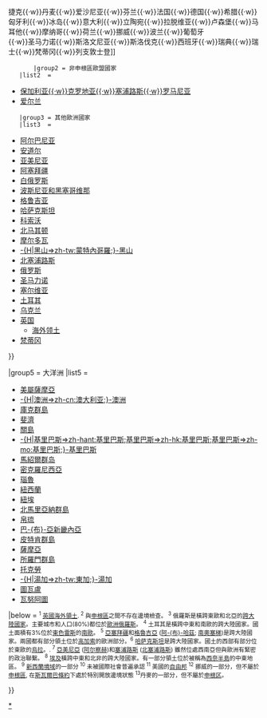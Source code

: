 <noinclude>{{NoteTA
|1=zh-cn:申根;zh-tw:申根;zh-hk:神根;zh-mo:神根;
|2=zh-cn:斯瓦尔巴;zh-tw:斯瓦巴;zh-hk:冷岸群島;
|3=zh-tw:獅子山;zh-cn:塞拉利昂;zh-hk:塞拉利昂;
}}</noinclude>{{Navbox
|name  = 各国签证政策
|title = 各國[[簽證|签证政策]]
|bodyclass  = hlist
|state = {{{state|autocollapse}}}

|above = 
* [[簽證|簽證]]
* [[護照]]
* [[旅行證件]]

|group1 = 非洲
|list1 = {{Navbox|subgroup
  |group1 = 中部
  |list1  =
* [[安哥拉簽證政策|安哥拉]]
* [[喀麥隆簽證政策|喀麥隆]]
* [[中非簽證政策|中非共和國]]
* [[乍得簽證政策|乍得]]
* [[剛果民主共和國簽證政策|剛果民主共和國]]
* [[剛果共和國簽證政策|剛果共和國]]
* [[赤道畿內亞簽證政策|赤道畿內亞]]
* [[加蓬簽證政策|加蓬]]
* [[聖多美和普林西比簽證政策|聖多美和普林西比]]
  |group2 = 東部
  |list2  =
* [[布隆迪簽證政策|<noinclude>-{H|布隆迪=>zh-hant:布隆迪;布隆迪=>zh-hk:布隆迪;布隆迪=>zh-mo:布隆迪;}-</noinclude>布隆迪]]
* {{le|科摩罗签证政策|Visa policy of the Comoros|科摩罗}}
* [[吉布提簽證政策|吉布提]]
* [[厄立特里亞簽證政策|<noinclude>-{H|厄立特里亞=>zh-hant:厄立特里亞;厄立特里亞=>zh-hk:厄立特里亞;厄立特里亞=>zh-mo:厄立特里亞;}-</noinclude>厄立特里亞]]
* [[埃塞俄比亞簽證政策|埃塞俄比亞]]
* [[肯尼亚簽證政策|肯尼亚]]
* [[馬達加斯加簽證政策|馬達加斯加]] 
* [[馬拉威簽證政策|馬拉威]]
* <noinclude>-{H|毛里=>zh-hant:毛里;毛里=>zh-hk:毛里;毛里=>zh-mo:毛里;}-</noinclude>[[毛里裘斯簽證政策|毛里裘斯]]
* [[莫桑比克簽證政策|莫桑比克]]
* [[盧旺達簽證政策|盧旺達]]
* [[塞舌爾簽證政策|塞舌爾]]
* [[索马里签证政策|<noinclude>-{H|索馬里=>zh-hant:索馬里;索馬里=>zh-hk:索馬里;索馬里=>zh-mo:索馬里;}-</noinclude>索馬里]]
**[[索馬利蘭簽證政策|索馬利蘭]]
* [[南蘇丹簽證政策|南蘇丹]]
* [[坦桑尼亞簽證政策|坦桑尼亞]]
* [[烏干達簽證政策|烏-{干}-達]]
* [[贊比亞簽證政策|贊比亞]]
* [[津巴布韋簽證政策|<noinclude>-{H|津巴布韋=>zh-hant:津巴布韋;津巴布韋=>zh-hk:津巴布韋;津巴布韋=>zh-mo:津巴布韋;}-</noinclude>津巴布韋]]
  |group3 = 北部
  |list3  =
* [[阿爾及利亞簽證政策|阿爾及利亞]]
* [[埃及簽證政策|埃及]]{{smallsup|8}}
* [[利比亞簽證政策|利比亞]]
* [[摩洛哥簽證政策|摩洛哥]]
* [[蘇丹簽證政策|蘇丹]]
* [[突尼西亞簽證政策|突尼西亞]]
  |group4 = 南部
  |list4  =
* [[博茨瓦纳签证政策|博茨瓦纳]]
* [[萊索托簽證政策|萊索托]]
* [[納米比亞簽證政策|納米比亞]]
* [[英国海外领土签证政策|聖海倫娜、阿森松與特-{里}-斯坦達庫尼亞]]{{smallsup|1}}
* [[南非簽證政策|南非]]
* [[斯威士蘭簽證政策|斯威士蘭]]
  |group5 = 西部
  |list5  =
* [[貝寧簽證政策|<noinclude>-{H|貝寧=>zh-tw:貝南;}-</noinclude>貝寧]]
* [[布基納法索簽證政策|<noinclude>-{H|布基納法索=>zh-hant:布基納法索;布基納法索=>zh-hk:布基納法索;布基納法索=>zh-mo:布基納法索;}-</noinclude>布基納法索]]
* [[佛得角簽證政策|佛得角]] 
* [[甘比亞簽證政策|甘比亞]]
* [[加納簽證政策|<noinclude>-{H|加納=>zh-tw:迦納;}-</noinclude>加納]]
* [[畿內亞簽證政策|畿內亞]] 
* [[畿內亞比紹簽證政策|畿內亞比紹]]
* [[科特迪瓦簽證政策|科特迪瓦]]
* [[利比里亞簽證政策|利比里亞]]
* [[馬里簽證政策|<noinclude>-{H|马里=>zh-hant:馬里;马里=>zh-hk:馬里;马里=>zh-mo:馬里;马里=>zh-tw:馬利;}-</noinclude>马里]]
* [[毛里塔尼亞簽證政策|毛里塔尼亞]]
* [[尼日爾簽證政策|尼日爾]]
* [[尼日利亞簽證政策|尼日利亞]]
* [[塞內加爾簽證政策|塞內加爾]]
* [[獅子山簽證政策|塞拉利昂]]
* [[多哥簽證政策|多哥]]
}}

|group2 = 美洲
|list2 = {{Navbox|subgroup
  |group1 = 加勒比
  |list1  =
* [[荷兰加勒比地區簽證政策|阿魯巴]]
* [[英国海外领土签证政策|安圭拉]]{{smallsup|1}}
* [[安提瓜和巴布達簽證政策|安提瓜和巴布達]]
* [[巴哈馬簽證政策|巴哈馬]]
* [[巴巴多斯簽證政策|巴巴多斯]]
* [[英国海外领土签证政策|英屬维尔京群島]]{{smallsup|1}}
* [[英国海外领土签证政策|開曼群島]]{{smallsup|1}}
* [[古巴簽證政策|古巴]]
* [[多米尼克簽證政策|多米尼克]]
* [[多明尼加共和國簽證政策|多明尼加共和國]]
* [[格林納達簽證政策|格林納達]]
* [[海地簽證政策|海地]]
* [[牙買加簽證政策|牙買加]] 
* [[英国海外领土签证政策|蒙塞拉特島]]{{smallsup|1}}
* [[美国签证政策|波多黎各]]{{smallsup|11}}
* [[聖基茨和尼維斯簽證政策|聖基茨和尼維斯]]
* [[聖盧西亞簽證政策|聖盧西亞]]
* [[聖文森特和格林納丁斯簽證政策|聖文森特和格林納丁斯]]
* [[千里達及托巴哥簽證政策|<noinclude>-{H|千里達=>zh-hant:千里達;千里達=>zh-tw:千里達;}-</noinclude>千里達及托巴哥]] 
* [[英国海外领土签证政策|特克斯和凱科斯群島]]{{smallsup|1}}
* [[美国签证政策|美屬维尔京群島]]{{smallsup|11}}
  |group2 = 中部
  |list2  =
* [[伯利茲簽證政策|伯利茲]]
* [[哥斯達黎加簽證政策|哥斯達黎加]]
* [[薩爾瓦多簽證政策|薩爾瓦多]]
* [[危地馬拉簽證政策|危地馬拉]]
* [[洪都拉斯簽證政策|洪都拉斯]]
* [[尼加拉瓜簽證政策|尼加拉瓜]]
* [[巴拿馬簽證政策|巴拿馬]]
  |group3 = 北部
  |list3  =
* [[英国海外领土签证政策|百慕達]]{{smallsup|1}}
* [[加拿大簽證政策|加拿大]]
* [[格陵蘭簽證政策|格陵蘭]]{{smallsup|13}}
* [[墨西哥簽證政策|墨西哥]]
* [[美国签证政策|美國]]
  |group4 = 南部
  |list4  =
* [[阿根廷簽證政策|阿根廷]]
* [[玻利維亞簽證政策|玻利維亞]]
* [[巴西簽證政策|巴西]]
* [[智利簽證政策|智利]]
* [[哥倫比亞簽證政策|哥倫比亞]]
* [[厄瓜多爾簽證政策|厄瓜多爾]]
* [[英国海外领土签证政策|福克蘭群島]]{{smallsup|1}}
* [[圭亞那簽證政策|圭亞那]]
* [[巴拉圭簽證政策|巴拉圭]]
* [[秘魯簽證政策|秘魯]]
* [[英国海外领土签证政策|南佐治亞及南三文治群島]]{{smallsup|1}}
* [[蘇里南簽證政策|<noinclude>-{H|蘇里南=>zh-hant:蘇里南;蘇里南=>zh-hk:蘇里南;蘇里南=>zh-mo:蘇里南;}-</noinclude>蘇里南]]
* [[烏拉圭簽證政策|烏拉圭]]
* [[委内瑞拉簽證政策|委内瑞拉]]
}}

|group3 = 亚洲
|list3 =
{{Navbox|subgroup
  |group1 = 东亚
  |list1  =
* [[中华人民共和国签证政策|中华人民共和国]]
**[[香港签证政策|香港]]
**[[澳门签证政策|澳门]]
* [[中華民國簽證政策|中華民國（台湾）]]
* [[朝鲜签证政策|<noinclude>-{H|朝鲜=>zh-hk:北韓;朝鲜=>zh-mo:北韓;朝鲜=>zh-tw:北韓;朝鲜=>zh-sg:北韩;朝鲜=>zh-my:北韩;}-</noinclude>朝鲜]]
* [[韩国签证政策|<noinclude>-{H|韩国=>zh-hk:南韓;韩国=>zh-mo:南韓;韩国=>zh-tw:南韓;韩国=>zh-sg:南韩;韩国=>zh-my:南韩;}-</noinclude>韩国]]
* [[日本签证政策|日本]]
* [[蒙古国签证政策|蒙古]]
 |group2 = 东南亚
  |list2  =
* [[文莱签证政策|文莱]]
* [[缅甸签证政策|缅甸]]
* [[柬埔寨签证政策|柬埔寨]]
* [[印度尼西亚签证政策|印度尼西亚]]
* [[老挝签证政策|老挝]]
* [[马来西亚签证政策|马来西亚]]
* [[菲律宾签证政策|菲律宾]]
* [[泰国签证政策|泰国]]
* [[新加坡签证政策|新加坡]]
* [[东帝汶签证政策|东帝汶]]
* [[越南签证政策|越南]]
 |group3 = 南亚
  |list3  =
* [[孟加拉国签证政策|孟加拉国]]
* [[不丹签证政策|不丹]]
* [[印度签证政策|印度]]
* [[马尔代夫签证政策|马尔代夫]]
* [[尼泊尔签证政策|尼泊尔]]
* [[巴基斯坦签证政策|巴基斯坦]]
* [[斯里兰卡签证政策|斯-{里}-兰卡]]
 |group4 = 中亚及西北亚
  |list4  =
* [[哈萨克斯坦签证政策|<noinclude>-{H|哈萨克斯坦=>zh-hk:哈薩克;哈萨克斯坦=>zh-tw:哈薩克;}-</noinclude>哈萨克斯坦]]{{smallsup|6}}
* [[吉尔吉斯斯坦签证政策|<noinclude>-{H|吉尔吉斯斯坦=>zh-hk:吉爾吉斯;吉尔吉斯斯坦=>zh-tw:吉爾吉斯;}-</noinclude>吉尔吉斯斯坦]]
* [[土库曼斯坦签证政策|<noinclude>-{H|土库曼斯坦=>zh-hk:土庫曼;土库曼斯坦=>zh-tw:土庫曼;}-</noinclude>土库曼斯坦]]
* [[塔吉克斯坦签证政策|<noinclude>-{H|塔吉克斯坦=>zh-hk:塔吉克;塔吉克斯坦=>zh-tw:塔吉克;}-</noinclude>塔吉克斯坦]]
* [[乌兹别克斯坦签证政策|<noinclude>-{H|乌兹别克斯坦=>zh-hk:烏茲別克;乌兹别克斯坦=>zh-tw:烏茲別克;}-</noinclude>乌兹别克斯坦]]
* [[俄罗斯签证政策|俄罗斯]]{{smallsup|3}}
*[[亚美尼亚签证政策|亚美尼亚]]{{smallsup|7}}
*[[阿塞拜疆签证政策|阿塞拜疆]]{{smallsup|5}}
*[[格鲁吉亚签证政策|格鲁吉亚]]{{smallsup|5}}
 |group5 = 中东及西亚
  |list5  =
*[[阿富汗签证政策|阿富汗]]
* [[巴林签证政策|巴林]]
*[[埃及签证政策|埃及]]{{smallsup|3}}
* [[伊朗签证政策|伊朗]]
* [[伊拉克签证政策|伊拉克]]
* [[以色列签证政策|以色列]]
* [[约旦签证政策|约旦]]
* [[科威特签证政策|科威特]]
* [[黎巴嫩签证政策|黎巴嫩]]
*[[阿曼签证政策|阿曼]]
* [[卡塔尔签证政策|卡塔尔]]
* [[沙特阿拉伯签证政策|沙特阿拉伯]]
* [[叙利亚签证政策|叙利亚]]
*[[土耳其签证政策|土耳其]]{{smallsup|4}}
* [[阿联酋签证政策|阿联酋]]
* [[也门签证政策|也门]]
}}
|group4 = 欧洲
|list4  = {{Navbox subgroups
	|groupstyle = width:10em;
	|liststyle = width:auto;
 	|group1 = [[欧洲联盟签证政策|申根区]]
 	|list1  = [[欧洲联盟签证政策|奥地利{{·w}}比利时{{·w}}捷克{{·w}}丹麦{{·w}}爱沙尼亚{{·w}}芬兰{{·w}}法国{{·w}}德国{{·w}}希腊{{·w}}匈牙利{{·w}}冰岛{{·w}}意大利{{·w}}立陶宛{{·w}}拉脱维亚{{·w}}卢森堡{{·w}}马耳他{{·w}}摩纳哥{{·w}}荷兰{{·w}}挪威{{smallsup|1}}{{·w}}波兰{{·w}}葡萄牙<br>
{{·w}}圣马力诺{{smallsup|2}}{{·w}}斯洛文尼亚{{·w}}斯洛伐克{{·w}}西班牙{{·w}}瑞典{{·w}}瑞士{{smallsup|1}}{{·w}}梵蒂冈{{·w}}列支敦士登{{smallsup|2}}]]
        |group2 = 非申根區歐盟國家
 	|list2  = 
*[[欧洲联盟签证政策|保加利亚{{·w}}克罗地亚{{·w}}塞浦路斯{{·w}}罗马尼亚]]
*[[欧洲联盟签证政策#爱尔兰|爱尔兰]]
 	|group3 = 其他歐洲國家
 	|list3  = 
*[[阿尔巴尼亚签证政策|阿尔巴尼亚]]
*[[安道尔签证政策|安道尔]]
*[[亚美尼亚签证政策|亚美尼亚]]{{smallsup|7}}
*[[阿塞拜疆签证政策|阿塞拜疆]]{{smallsup|5}}
*[[白俄罗斯签证政策|白俄罗斯]]
*[[波斯尼亚和黑塞哥维那签证政策|波斯尼亚和黑塞哥维那]]
*[[格鲁吉亚签证政策|格鲁吉亚]]{{smallsup|5}}
* [[哈萨克斯坦签证政策|哈萨克斯坦]]{{smallsup|6}}
*[[科索沃签证政策|科索沃]]{{smallsup|10}}
*[[北马其顿签证政策|北马其顿]]
*[[摩尔多瓦签证政策|摩尔多瓦]]
*[[黑山签证政策|<noinclude>-{H|黑山=>zh-tw:蒙特內哥羅;}-</noinclude>黑山]]
*[[北塞浦路斯签证政策|北塞浦路斯]]{{smallsup|7}}
*[[俄罗斯签证政策|俄罗斯]]{{smallsup|3}}
*[[圣马力诺签证政策|圣马力诺]]
*[[塞尔维亚签证政策|塞尔维亚]]
*[[土耳其签证政策|土耳其]]{{smallsup|4}}
* [[乌克兰签证政策|乌克兰]]
*[[英国签证政策|英国]]
**[[英国海外领土签证政策|海外领土]]
*[[梵蒂冈签证政策|梵蒂冈]]
}}

|group5 = 大洋洲
|list5 =
* [[美国签证政策#美属萨摩亚|美屬薩摩亞]]{{smallsup|11}}
* [[澳洲簽證政策|<noinclude>-{H|澳洲=>zh-cn:澳大利亚;}-</noinclude>澳洲]]
* [[紐西蘭簽證政策#庫克群島|庫克群島]]{{smallsup|9}}
* [[斐濟簽證政策|斐濟]]
* [[美国签证政策#關島和北馬里亞納群島免簽證計劃|關島]]{{smallsup|11}}
* [[基里巴斯簽證政策|<noinclude>-{H|基里巴斯=>zh-hant:基里巴斯;基里巴斯=>zh-hk:基里巴斯;基里巴斯=>zh-mo:基里巴斯;}-</noinclude>基里巴斯]]
* [[馬紹爾群岛簽證政策|馬紹爾群岛]]
* [[密克羅尼西亞簽證政策|密克羅尼西亞]]
* [[瑙魯簽證政策|瑙魯]]
* [[紐西蘭簽證政策|紐西蘭]]
* [[紐西蘭簽證政策#紐埃|紐埃]]{{smallsup|9}}
* [[美国签证政策#關島和北馬里亞納群島免簽證計劃|北馬里亞納群島]]{{smallsup|11}}
* [[帛琉簽證政策|帛琉]]
* [[巴布亞新畿內亞簽證政策|巴-{布}-亞新畿內亞]]
* [[英國海外領土簽證政策|皮特肯群島]]{{smallsup|1}}
* [[薩摩亞簽證政策|薩摩亞]]
* [[所羅門群島簽證政策|所羅門群島]]
* [[紐西蘭簽證政策#托克勞|托克勞]]{{smallsup|9}}
* [[湯加簽證政策|<noinclude>-{H|湯加=>zh-tw:東加;}-</noinclude>湯加]]
* [[圖瓦盧簽證政策|圖瓦盧]]
* [[瓦努阿圖簽證政策|瓦努阿圖]]



|below = <small>
<sup>1</sup> [[英國海外領土]]. <sup>2</sup> 與[[申根區]]之間不存在邊境檢查。 <sup>3</sup> 俄羅斯是橫跨東歐和北亞的[[跨大陸國家列表|跨大陸國家]]。主要城市和人口(80%)都位於[[歐洲俄羅斯]]。 <sup>4</sup> 土耳其是橫跨中東和南歐的跨大陸國家。國土面積有3%位於[[東色雷斯]]的[[南歐]]。 <sup>5</sup> [[亞塞拜疆]]和[[格魯吉亞]] ([[阿布哈茲|阿-{布}-哈茲]]; [[南奧塞梯]])是跨大陸國家。兩國都有部分領土位於[[高加索]]的歐洲部分。<sup>6</sup> [[哈萨克斯坦]]是跨大陸國家。國土的西部有部分位於東歐的[[烏拉山脈|烏拉]]。. <sup>7</sup> [[亞美尼亞]] ([[阿爾察赫共和國|阿尔察赫]])和[[塞浦路斯]] ([[北塞浦路斯]]) 雖然位處西南亞但與歐洲有緊密的政治聯繫。
<sup>8</sup> [[埃及]]橫跨中東和北非的跨大陸國家。有一部分領土位於被稱為[[西奈半島]]的中東地區。 <sup>9</sup>  [[新西蘭境域]]的一部分 <sup>10</sup>  未被國際社會普遍承認 <sup>11</sup> 美國的[[美國非建制屬地|自由邦]] <sup>12</sup> 挪威的一部分，但不屬於[[申根區]], 在[[斯瓦爾巴條約]]下處於特別開放邊境狀態 <sup>13</sup>丹麥的一部分，但不屬於[[申根区]]。
</small>


}}<noinclude>
[[Category:各國簽證政策|*]]
</noinclude>